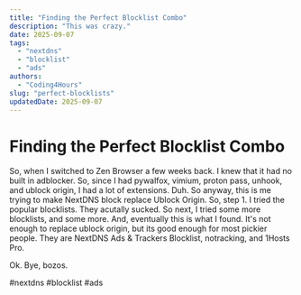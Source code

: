 ```yaml
---
title: "Finding the Perfect Blocklist Combo"
description: "This was crazy."
date: 2025-09-07
tags:
  - "nextdns"
  - "blocklist"
  - "ads"
authors:
  - "Coding4Hours"
slug: "perfect-blocklists"
updatedDate: 2025-09-07
---
```


# Finding the Perfect Blocklist Combo

So, when I switched to Zen Browser a few weeks back. I knew that it had no built in adblocker. So, since I had pywalfox, vimium, proton pass, unhook, and ublock origin,
I had a lot of extensions. Duh. So anyway, this is me trying to make NextDNS block replace Ublock Origin. So, step 1. I tried the popular blocklists. They acutally sucked.
So next, I tried some more blocklists, and some more. And, eventually this is what I found. It's not enough to replace ublock origin, but its good enough for most pickier people.
They are NextDNS Ads & Trackers Blocklist, notracking, and 1Hosts Pro.

Ok.
Bye, bozos.

#nextdns #blocklist #ads
